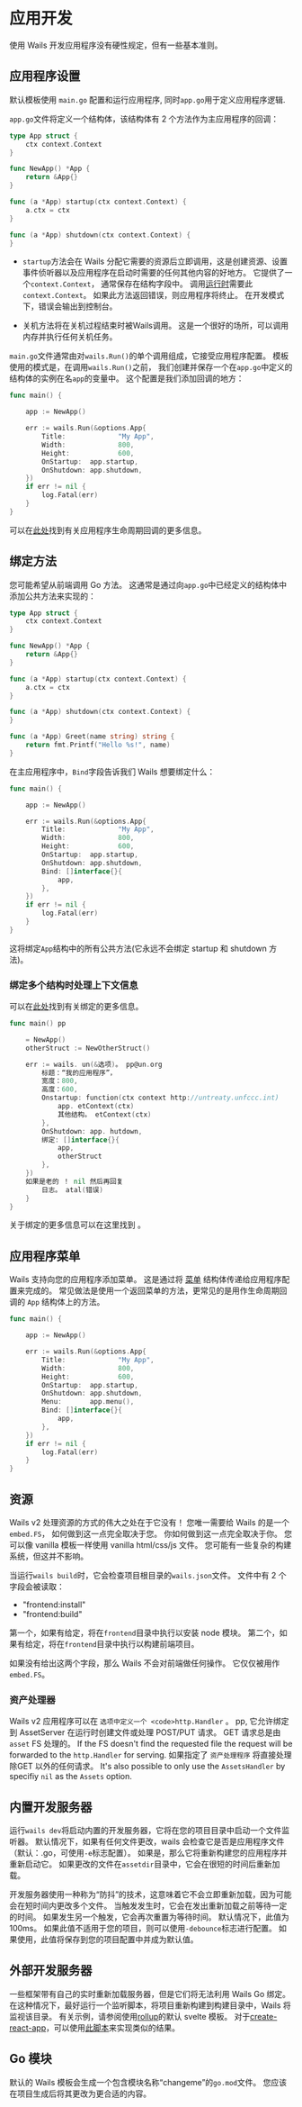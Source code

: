 
# 应用开发

使用 Wails 开发应用程序没有硬性规定，但有一些基本准则。

## 应用程序设置

默认模板使用 `main.go` 配置和运行应用程序, 同时`app.go`用于定义应用程序逻辑.

`app.go`文件将定义一个结构体，该结构体有 2 个方法作为主应用程序的回调：

```go title="app.go"
type App struct {
    ctx context.Context
}

func NewApp() *App {
    return &App{}
}

func (a *App) startup(ctx context.Context) {
    a.ctx = ctx
}

func (a *App) shutdown(ctx context.Context) {
}
```

- `startup`方法会在 Wails 分配它需要的资源后立即调用，这是创建资源、设置事件侦听器以及应用程序在启动时需要的任何其他内容的好地方。 它提供了一个`context.Context`， 通常保存在结构字段中。 调用[运行时](../reference/runtime/intro)需要此`context.Context`。 如果此方法返回错误，则应用程序将终止。 在开发模式下，错误会输出到控制台。

- 关机方法将在关机过程结束时被Wails调用。 这是一个很好的场所，可以调用 内存并执行任何关机任务。

`main.go`文件通常由对`wails.Run()`的单个调用组成，它接受应用程序配置。 模板使用的模式是，在调用`wails.Run()`之前， 我们创建并保存一个在`app.go`中定义的结构体的实例在名`app`的变量中。 这个配置是我们添加回调的地方：

```go {3,9,10} title="main.go"
func main() {

    app := NewApp()

    err := wails.Run(&options.App{
        Title:             "My App",
        Width:             800,
        Height:            600,
        OnStartup:  app.startup,
        OnShutdown: app.shutdown,
    })
    if err != nil {
        log.Fatal(err)
    }
}

```

可以在[此处](../howdoesitwork#应用程序生命周期回调)找到有关应用程序生命周期回调的更多信息。

## 绑定方法

您可能希望从前端调用 Go 方法。 这通常是通过向`app.go`中已经定义的结构体中添加公共方法来实现的：

```go {16-18} title="app.go"
type App struct {
    ctx context.Context
}

func NewApp() *App {
    return &App{}
}

func (a *App) startup(ctx context.Context) {
    a.ctx = ctx
}

func (a *App) shutdown(ctx context.Context) {
}

func (a *App) Greet(name string) string {
    return fmt.Printf("Hello %s!", name)
}
```

在主应用程序中，`Bind`字段告诉我们 Wails 想要绑定什么：

```go {11-13} title="main.go"
func main() {

    app := NewApp()

    err := wails.Run(&options.App{
        Title:             "My App",
        Width:             800,
        Height:            600,
        OnStartup:  app.startup,
        OnShutdown: app.shutdown,
        Bind: []interface{}{
            app,
        },
    })
    if err != nil {
        log.Fatal(err)
    }
}

```

这将绑定`App`结构中的所有公共方法(它永远不会绑定 startup 和 shutdown 方法)。

### 绑定多个结构时处理上下文信息

可以在[此处](../howdoesitwork#方法绑定)找到有关绑定的更多信息。

```go
func main() pp

    = NewApp()
    otherStruct := NewOtherStruct()

    err := wails. un(&选项)。 pp@un.org
        标题：“我的应用程序”，
        宽度：800,
        高度：600,
        Onstartup: function(ctx context http://untreaty.unfccc.int)
            app. etContext(ctx)
            其他结构。 etContext(ctx)
        },
        OnShutdown: app. hutdown,
        绑定: []interface{}{
            app,
            otherStruct
        },
    })
    如果是老的 ！ nil 然后再回复
        日志。 atal(错误)
    }
}
```



关于绑定的更多信息可以在这里找到 [](../howdoesitwork.mdx#method-binding)。

## 应用程序菜单

Wails 支持向您的应用程序添加菜单。 这是通过将 [菜单](../reference/menus#菜单) 结构体传递给应用程序配置来完成的。 常见做法是使用一个返回菜单的方法，更常见的是用作生命周期回调的 `App` 结构体上的方法。

```go {11} title="main.go"
func main() {

    app := NewApp()

    err := wails.Run(&options.App{
        Title:             "My App",
        Width:             800,
        Height:            600,
        OnStartup:  app.startup,
        OnShutdown: app.shutdown,
        Menu:       app.menu(),
        Bind: []interface{}{
            app,
        },
    })
    if err != nil {
        log.Fatal(err)
    }
}

```

## 资源

Wails v2 处理资源的方式的伟大之处在于它没有！ 您唯一需要给 Wails 的是一个 `embed.FS`， 如何做到这一点完全取决于您。 你如何做到这一点完全取决于你。 您可以像 vanilla 模板一样使用 vanilla html/css/js 文件。 您可能有一些复杂的构建系统，但这并不影响。

当运行`wails build`时，它会检查项目根目录的`wails.json`文件。 文件中有 2 个字段会被读取：

- "frontend:install"
- "frontend:build"

第一个，如果有给定，将在`frontend`目录中执行以安装 node 模块。 第二个，如果有给定，将在`frontend`目录中执行以构建前端项目。

如果没有给出这两个字段，那么 Wails 不会对前端做任何操作。 它仅仅被用作`embed.FS`。

### 资产处理器

Wails v2 应用程序可以在 `选项中定义一个 <code>http.Handler` 。 pp</code>, 它允许绑定到 AssetServer 在运行时创建文件或处理 POST/PUT 请求。 GET 请求总是由 `asset` FS 处理的。 If the FS doesn't find the requested file the request will be forwarded to the `http.Handler` for serving. 如果指定了 `资产处理程序` 将直接处理除GET 以外的任何请求。 It's also possible to only use the `AssetsHandler` by specifiy `nil` as the `Assets` option.

## 内置开发服务器

运行`wails dev`将启动内置的开发服务器，它将在您的项目目录中启动一个文件监听器。 默认情况下，如果有任何文件更改，wails 会检查它是否是应用程序文件（默认：.go，可使用`-e`标志配置）。 如果是，那么它将重新构建您的应用程序并重新启动它。 如果更改的文件在`assetdir`目录中，它会在很短的时间后重新加载。

开发服务器使用一种称为“防抖”的技术，这意味着它不会立即重新加载，因为可能会在短时间内更改多个文件。 当触发发生时，它会在发出重新加载之前等待一定的时间。 如果发生另一个触发，它会再次重置为等待时间。 默认情况下，此值为 100ms。 如果此值不适用于您的项目，则可以使用`-debounce`标志进行配置。 如果使用，此值将保存到您的项目配置中并成为默认值。

## 外部开发服务器

一些框架带有自己的实时重新加载服务器，但是它们将无法利用 Wails Go 绑定。 在这种情况下，最好运行一个监听脚本，将项目重新构建到构建目录中，Wails 将监视该目录。 有关示例，请参阅使用[rollup](https://rollupjs.org/guide/en/)的默认 svelte 模板。 对于[create-react-app](https://create-react-app.dev/)，可以使用[此脚本](https://gist.github.com/int128/e0cdec598c5b3db728ff35758abdbafd)来实现类似的结果。

## Go 模块

默认的 Wails 模板会生成一个包含模块名称“changeme”的`go.mod`文件。 您应该在项目生成后将其更改为更合适的内容。
